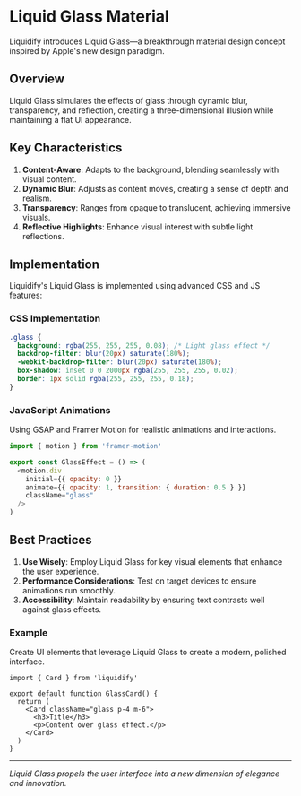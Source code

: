 # Liquid Glass Material

Liquidify introduces Liquid Glass—a breakthrough material design concept inspired by Apple's new design paradigm.

## Overview

Liquid Glass simulates the effects of glass through dynamic blur, transparency, and reflection, creating a three-dimensional illusion while maintaining a flat UI appearance.

## Key Characteristics

1. **Content-Aware**: Adapts to the background, blending seamlessly with visual content.
2. **Dynamic Blur**: Adjusts as content moves, creating a sense of depth and realism.
3. **Transparency**: Ranges from opaque to translucent, achieving immersive visuals.
4. **Reflective Highlights**: Enhance visual interest with subtle light reflections.

## Implementation

Liquidify's Liquid Glass is implemented using advanced CSS and JS features:

### CSS Implementation
```css
.glass {
  background: rgba(255, 255, 255, 0.08); /* Light glass effect */
  backdrop-filter: blur(20px) saturate(180%);
  -webkit-backdrop-filter: blur(20px) saturate(180%);
  box-shadow: inset 0 0 2000px rgba(255, 255, 255, 0.02);
  border: 1px solid rgba(255, 255, 255, 0.18);
}
```

### JavaScript Animations

Using GSAP and Framer Motion for realistic animations and interactions.

```js
import { motion } from 'framer-motion'

export const GlassEffect = () => (
  <motion.div 
    initial={{ opacity: 0 }}
    animate={{ opacity: 1, transition: { duration: 0.5 } }}
    className="glass"
  />
)
```

## Best Practices

1. **Use Wisely**: Employ Liquid Glass for key visual elements that enhance the user experience.
2. **Performance Considerations**: Test on target devices to ensure animations run smoothly.
3. **Accessibility**: Maintain readability by ensuring text contrasts well against glass effects.

### Example

Create UI elements that leverage Liquid Glass to create a modern, polished interface.

```tsx
import { Card } from 'liquidify'

export default function GlassCard() {
  return (
    <Card className="glass p-4 m-6">
      <h3>Title</h3>
      <p>Content over glass effect.</p>
    </Card>
  )
}
```

---

*Liquid Glass propels the user interface into a new dimension of elegance and innovation.*

